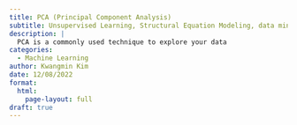 ```yaml
---
title: PCA (Principal Component Analysis)
subtitle: Unsupervised Learning, Structural Equation Modeling, data mining
description: |
  PCA is a commonly used technique to explore your data
categories:
  - Machine Learning
author: Kwangmin Kim
date: 12/08/2022
format: 
  html:
    page-layout: full
draft: true
---
```

